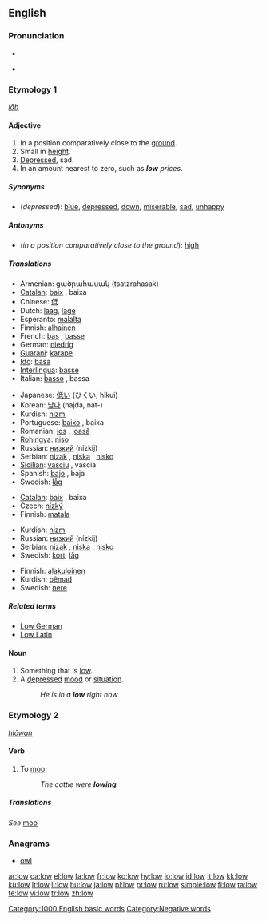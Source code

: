 ==English==

{{rank|laid|cold|led|518|low|American|bad|forward}}

===Pronunciation===
* {{IPA|/loʊ/}}
* {{audio|en-us-low.ogg|Audio (US)}}
*: {{rhymes|əʊ}}

===Etymology 1===
{{OE.}} ''[[lāh]]''

====Adjective====
{{en-adj|er}}

# In a position comparatively close to the [[ground]].
# Small in [[height]].
# [[depressed|Depressed]], sad.
# In an amount nearest to zero, such as '''''low''' prices''.

=====Synonyms=====
* (''depressed''): [[blue]], [[depressed]], [[down]], [[miserable]], [[sad]], [[unhappy]]

=====Antonyms=====
* (''in a position comparatively close to the ground''): [[high]]

=====Translations=====
{{trans-top|in a position comparatively close to the ground}}
* Armenian: ցածրահասակ (tsatzrahasak)
* [[Catalan]]: [[baix]] {{m}}, baixa {{f}}
* Chinese: [[低]]
* Dutch: [[laag]], [[lage]]
* Esperanto: [[malalta]]
* Finnish: [[alhainen]]
* French: [[bas]] {{m}}, [[basse]] {{f}}
* German: [[niedrig]]
* [[Guarani]]: [[karape]]
* [[Ido]]: [[basa]]
* [[Interlingua]]: [[basse]]
* Italian: [[basso]] {{m}}, bassa {{f}}
{{trans-mid}}
* Japanese: [[低い]] (ひくい, hikui)
* Korean: [[낮다]] (najda, nat-)
* Kurdish: [[nizm]],{{KUchar|[[نزم]]}}
* Portuguese: [[baixo]] {{m}}, baixa {{f}}
* Romanian: [[jos]] {{m}}, [[joasă]] {{f}}
* [[Rohingya]]: [[niso]]
* Russian: [[низкий]] (nízkij)
* Serbian: [[nizak]] {{m}}, [[niska]] {{f}}, [[nisko]] {{n}}
* [[Sicilian]]: [[vasciu]] {{m}}, vascia {{f}}
* Spanish: [[bajo]] {{m}}, baja {{f}}
* Swedish: [[låg]]
{{trans-bottom}}

{{trans-top|small height}}
* [[Catalan]]: [[baix]] {{m}}, baixa {{f}}
* Czech: [[nízký]] {{m}}
* Finnish: [[matala]]
{{trans-mid}}
* Kurdish: [[nizm]], {{KUchar|[[نزم]]}}
* Russian: [[низкий]] (nízkij)
* Serbian: [[nizak]] {{m}}, [[niska]] {{f}}, [[nisko]] {{n}}
* Swedish: [[kort]], [[låg]]
{{trans-bottom}}

{{trans-top|depressed, sad}}
* Finnish: [[alakuloinen]]
* Kurdish: [[bêmad]]
* Swedish: [[nere]]
{{trans-mid}}
{{trans-bottom}}

=====Related terms=====
* [[Low German]]
* [[Low Latin]]

====Noun====
{{en-noun}}

# Something that is [[low]].
# A [[depressed]] [[mood]] or [[situation]].
#: ''He is in a '''low''' right now''

===Etymology 2===
{{OE.}} ''[[hlōwan]]''

====Verb====
{{en-verb}}

# {{intransitive}} To [[moo]].
#: ''The cattle were '''lowing'''.''

=====Translations=====
''See'' [[moo]]

===Anagrams===
* [[owl]]

[[Category:1000 English basic words]]
[[Category:Negative words]]

[[ar:low]]
[[ca:low]]
[[el:low]]
[[fa:low]]
[[fr:low]]
[[ko:low]]
[[hy:low]]
[[io:low]]
[[id:low]]
[[it:low]]
[[kk:low]]
[[ku:low]]
[[lt:low]]
[[li:low]]
[[hu:low]]
[[ja:low]]
[[pl:low]]
[[pt:low]]
[[ru:low]]
[[simple:low]]
[[fi:low]]
[[ta:low]]
[[te:low]]
[[vi:low]]
[[tr:low]]
[[zh:low]]